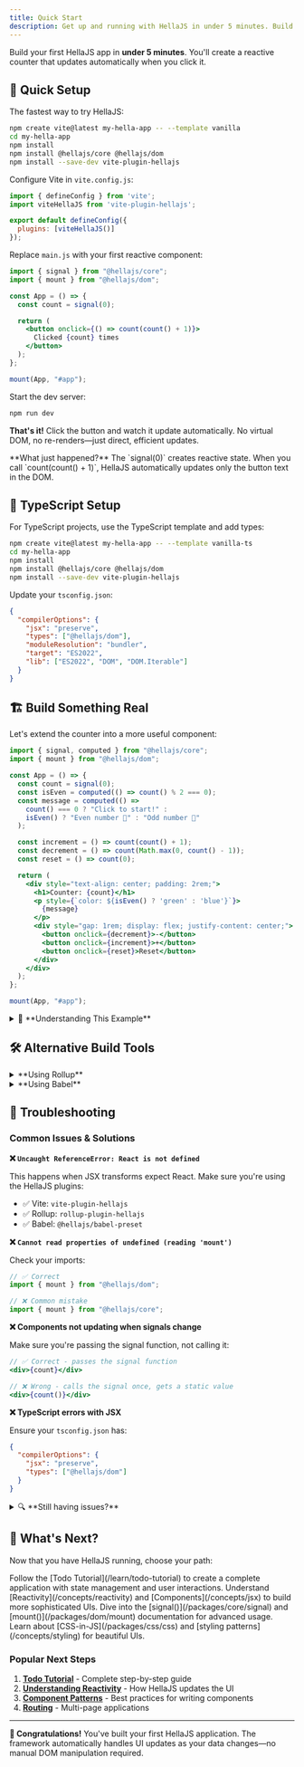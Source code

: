 ```yaml
---
title: Quick Start
description: Get up and running with HellaJS in under 5 minutes. Build your first reactive component!
---
```



Build your first HellaJS app in **under 5 minutes**. You'll create a reactive counter that updates automatically when you click it.

## 🚀 Quick Setup

The fastest way to try HellaJS:

```bash
npm create vite@latest my-hella-app -- --template vanilla
cd my-hella-app
npm install
npm install @hellajs/core @hellajs/dom
npm install --save-dev vite-plugin-hellajs
```

Configure Vite in `vite.config.js`:

```js
import { defineConfig } from 'vite';
import viteHellaJS from 'vite-plugin-hellajs';

export default defineConfig({
  plugins: [viteHellaJS()]
});
```

Replace `main.js` with your first reactive component:

```jsx
import { signal } from "@hellajs/core";
import { mount } from "@hellajs/dom";

const App = () => {
  const count = signal(0);

  return (
    <button onclick={() => count(count() + 1)}>
      Clicked {count} times
    </button>
  );
};

mount(App, "#app");
```

Start the dev server:

```bash
npm run dev
```

**That's it!** Click the button and watch it update automatically. No virtual DOM, no re-renders—just direct, efficient updates.

<Aside type="note">
  **What just happened?** The `signal(0)` creates reactive state. When you call `count(count() + 1)`, HellaJS automatically updates only the button text in the DOM.
</Aside>

## 🔧 TypeScript Setup

For TypeScript projects, use the TypeScript template and add types:

```bash
npm create vite@latest my-hella-app -- --template vanilla-ts
cd my-hella-app
npm install
npm install @hellajs/core @hellajs/dom
npm install --save-dev vite-plugin-hellajs
```

Update your `tsconfig.json`:

```json
{
  "compilerOptions": {
    "jsx": "preserve",
    "types": ["@hellajs/dom"],
    "moduleResolution": "bundler",
    "target": "ES2022",
    "lib": ["ES2022", "DOM", "DOM.Iterable"]
  }
}
```

## 🏗️ Build Something Real

Let's extend the counter into a more useful component:

```jsx
import { signal, computed } from "@hellajs/core";
import { mount } from "@hellajs/dom";

const App = () => {
  const count = signal(0);
  const isEven = computed(() => count() % 2 === 0);
  const message = computed(() => 
    count() === 0 ? "Click to start!" : 
    isEven() ? "Even number 🎯" : "Odd number 🎲"
  );

  const increment = () => count(count() + 1);
  const decrement = () => count(Math.max(0, count() - 1));
  const reset = () => count(0);

  return (
    <div style="text-align: center; padding: 2rem;">
      <h1>Counter: {count}</h1>
      <p style={`color: ${isEven() ? 'green' : 'blue'}`}>
        {message}
      </p>
      <div style="gap: 1rem; display: flex; justify-content: center;">
        <button onclick={decrement}>-</button>
        <button onclick={increment}>+</button>
        <button onclick={reset}>Reset</button>
      </div>
    </div>
  );
};

mount(App, "#app");
```

<details>
<summary>🧠 **Understanding This Example**</summary>

- **`signal(0)`** creates reactive state that can change
- **`computed()`** creates derived values that update when dependencies change  
- **`isEven()`** automatically recalculates when `count()` changes
- **`{count}`** in JSX displays the reactive value—no manual DOM updates needed
- **Event handlers** update signals, triggering automatic UI updates

</details>

## 🛠️ Alternative Build Tools

<details>
<summary>**Using Rollup**</summary>

Install the Rollup plugin:

```bash
npm install --save-dev rollup-plugin-hellajs
```

Configure in `rollup.config.js`:

```js
import rollupHellaJS from 'rollup-plugin-hellajs';

export default {
  // ... other config
  plugins: [rollupHellaJS()]
};
```

</details>

<details>
<summary>**Using Babel**</summary>

Install the Babel preset:

```bash
npm install --save-dev @hellajs/babel-preset
```

Configure in `.babelrc` or `babel.config.js`:

```json
{
  "presets": ["@hellajs/babel-preset"]
}
```

</details>

## 🐛 Troubleshooting

### Common Issues & Solutions

**❌ `Uncaught ReferenceError: React is not defined`**

This happens when JSX transforms expect React. Make sure you're using the HellaJS plugins:
- ✅ Vite: `vite-plugin-hellajs`
- ✅ Rollup: `rollup-plugin-hellajs` 
- ✅ Babel: `@hellajs/babel-preset`

**❌ `Cannot read properties of undefined (reading 'mount')`**

Check your imports:
```jsx
// ✅ Correct
import { mount } from "@hellajs/dom";

// ❌ Common mistake
import { mount } from "@hellajs/core";
```

**❌ Components not updating when signals change**

Make sure you're passing the signal function, not calling it:
```jsx
// ✅ Correct - passes the signal function
<div>{count}</div>

// ❌ Wrong - calls the signal once, gets a static value
<div>{count()}</div>
```

**❌ TypeScript errors with JSX**

Ensure your `tsconfig.json` has:
```json
{
  "compilerOptions": {
    "jsx": "preserve",
    "types": ["@hellajs/dom"]
  }
}
```

<details>
<summary>🔍 **Still having issues?**</summary>

1. **Check your file extensions**: Use `.jsx` or `.tsx` for JSX files
2. **Verify plugin order**: HellaJS plugins should come first in your build config
3. **Clear your build cache**: Delete `node_modules/.cache` and `dist` folder
4. **Check console errors**: Browser dev tools often show helpful error messages

</details>

## 🎯 What's Next?

Now that you have HellaJS running, choose your path:

<CardGrid>
  <Card title="🏗️ Build a Real App" icon="rocket">
    Follow the [Todo Tutorial](/learn/todo-tutorial) to create a complete application with state management and user interactions.
  </Card>
  <Card title="📚 Learn Core Concepts" icon="open-book">
    Understand [Reactivity](/concepts/reactivity) and [Components](/concepts/jsx) to build more sophisticated UIs.
  </Card>
  <Card title="🔍 Explore the API" icon="magnifier">
    Dive into the [signal()](/packages/core/signal) and [mount()](/packages/dom/mount) documentation for advanced usage.
  </Card>
  <Card title="🎨 Add Styling" icon="paintbrush">
    Learn about [CSS-in-JS](/packages/css/css) and [styling patterns](/concepts/styling) for beautiful UIs.
  </Card>
</CardGrid>

### Popular Next Steps

1. **[Todo Tutorial](/learn/todo-tutorial)** - Complete step-by-step guide
2. **[Understanding Reactivity](/concepts/reactivity)** - How HellaJS updates the UI
3. **[Component Patterns](/concepts/jsx)** - Best practices for writing components  
4. **[Routing](/packages/router/router)** - Multi-page applications

---

**🎉 Congratulations!** You've built your first HellaJS application. The framework automatically handles UI updates as your data changes—no manual DOM manipulation required.


